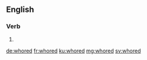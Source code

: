 ==English==

===Verb===
{{head|en|verb form}}

# {{en-past of|whore}}

[[de:whored]]
[[fr:whored]]
[[ku:whored]]
[[mg:whored]]
[[sv:whored]]